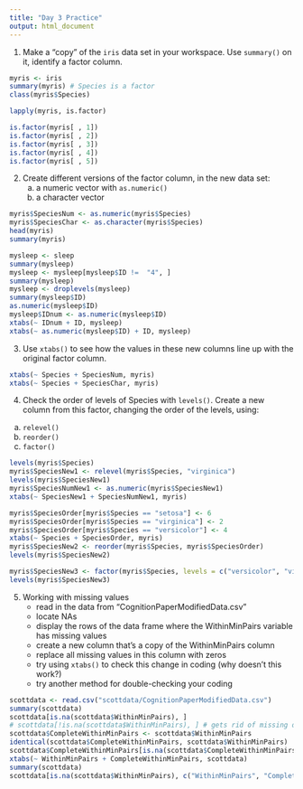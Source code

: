 ```yaml
---
title: "Day 3 Practice"
output: html_document
---
```


1. Make a "copy" of the `iris` data set in your workspace. Use `summary()` on it, identify a factor column.

```r
myris <- iris
summary(myris) # Species is a factor
class(myris$Species)

lapply(myris, is.factor)

is.factor(myris[ , 1])
is.factor(myris[ , 2])
is.factor(myris[ , 3])
is.factor(myris[ , 4])
is.factor(myris[ , 5])

```

2. Create different versions of the factor column, in the new data set:
   a. a numeric vector with `as.numeric()`
   b. a character vector
   
```r
myris$SpeciesNum <- as.numeric(myris$Species)
myris$SpeciesChar <- as.character(myris$Species)
head(myris)
summary(myris)

mysleep <- sleep
summary(mysleep)
mysleep <- mysleep[mysleep$ID !=  "4", ]
summary(mysleep)
mysleep <- droplevels(mysleep)
summary(mysleep$ID)
as.numeric(mysleep$ID)
mysleep$IDnum <- as.numeric(mysleep$ID)
xtabs(~ IDnum + ID, mysleep)
xtabs(~ as.numeric(mysleep$ID) + ID, mysleep)

```

3. Use `xtabs()` to see how the values in these new columns line up with the original factor column.

```r
xtabs(~ Species + SpeciesNum, myris)
xtabs(~ Species + SpeciesChar, myris)
```

4. Check the order of levels of Species with `levels()`. Create a new column from this factor, changing the order of the levels, using:
  a. `relevel()`
  b. `reorder()`
  c. `factor()`

```r
levels(myris$Species)
myris$SpeciesNew1 <- relevel(myris$Species, "virginica")
levels(myris$SpeciesNew1)
myris$SpeciesNumNew1 <- as.numeric(myris$SpeciesNew1)
xtabs(~ SpeciesNew1 + SpeciesNumNew1, myris)

myris$SpeciesOrder[myris$Species == "setosa"] <- 6
myris$SpeciesOrder[myris$Species == "virginica"] <- 2
myris$SpeciesOrder[myris$Species == "versicolor"] <- 4
xtabs(~ Species + SpeciesOrder, myris)
myris$SpeciesNew2 <- reorder(myris$Species, myris$SpeciesOrder)
levels(myris$SpeciesNew2)

myris$SpeciesNew3 <- factor(myris$Species, levels = c("versicolor", "virginica", "setosa"))
levels(myris$SpeciesNew3)

```

5. Working with missing values
   - read in the data from "CognitionPaperModifiedData.csv"
   - locate NAs
   - display the rows of the data frame where the WithinMinPairs variable has missing values
   - create a new column that's a copy of the WithinMinPairs column
   - replace all missing values in this column with zeros
   - try using `xtabs()` to check this change in coding (why doesn't this work?)
   - try another method for double-checking your coding

```r
scottdata <- read.csv("scottdata/CognitionPaperModifiedData.csv")
summary(scottdata)
scottdata[is.na(scottdata$WithinMinPairs), ]
# scottdata[!is.na(scottdata$WithinMinPairs), ] # gets rid of missing data
scottdata$CompleteWithinMinPairs <- scottdata$WithinMinPairs
identical(scottdata$CompleteWithinMinPairs, scottdata$WithinMinPairs)
scottdata$CompleteWithinMinPairs[is.na(scottdata$CompleteWithinMinPairs)] <- 0
xtabs(~ WithinMinPairs + CompleteWithinMinPairs, scottdata)
summary(scottdata)
scottdata[is.na(scottdata$WithinMinPairs), c("WithinMinPairs", "CompleteWithinMinPairs")]
```

